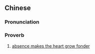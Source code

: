 {{also|小别胜新婚}}
==Chinese==
{{zh-forms|s=小别胜新婚|type=212}}

===Pronunciation===
{{zh-pron
|m=xiǎobié shèng xīnhūn
|c=siu2 bit6 sing3 san1 fan1
|cat=prov
}}

===Proverb===
{{zh-proverb}}

# [[absence makes the heart grow fonder]] {{gloss|said of married couples}}